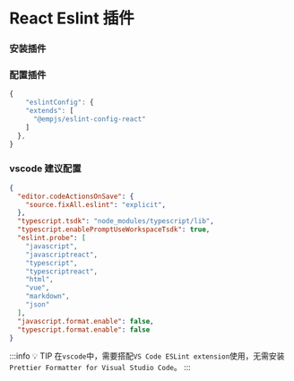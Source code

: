 # React Eslint 插件

### 安装插件

<PackageManagerTabs command="add @empjs/eslint-config-react -D" />

### 配置插件
```ts title="package.json"
{
    "eslintConfig": {
    "extends": [
      "@empjs/eslint-config-react"
    ]
  },
}
```

### vscode 建议配置
```json title=".vscode/settings.json"
{
  "editor.codeActionsOnSave": {
    "source.fixAll.eslint": "explicit",
  },
  "typescript.tsdk": "node_modules/typescript/lib",
  "typescript.enablePromptUseWorkspaceTsdk": true,
  "eslint.probe": [
    "javascript",
    "javascriptreact",
    "typescript",
    "typescriptreact",
    "html",
    "vue",
    "markdown",
    "json"
  ],
  "javascript.format.enable": false,
  "typescript.format.enable": false
}
```

:::info 💡 TIP
在`vscode`中，需要搭配`VS Code ESLint extension`使用，无需安装`Prettier Formatter for Visual Studio Code`。
:::